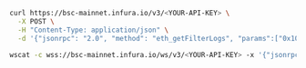 
<Tabs>

<TabItem value="curl">

```bash
curl https://bsc-mainnet.infura.io/v3/<YOUR-API-KEY> \
  -X POST \
  -H "Content-Type: application/json" \
  -d '{"jsonrpc": "2.0", "method": "eth_getFilterLogs", "params":["0x10ff0bfbedb01f0dbd4106d14eb719ec38b6eb5b821c"], "id":1}'
```

  </TabItem>
  <TabItem value="WSS">

```bash
wscat -c wss://bsc-mainnet.infura.io/ws/v3/<YOUR-API-KEY> -x '{"jsonrpc": "2.0", "method": "eth_getFilterLogs", "params":["0x10ff0bfbedb01f0dbd4106d14eb719ec38b6eb5b821c"], "id":1}'
```

  </TabItem>
</Tabs>
